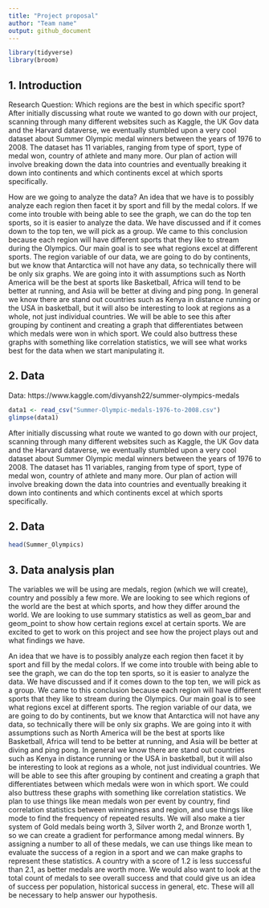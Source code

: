 ```yaml
---
title: "Project proposal"
author: "Team name"
output: github_document
---
```


```r
library(tidyverse)
library(broom)
```

## 1. Introduction

Research Question: Which regions are the best in which specific sport?
After initially discussing what route we wanted to go down with our project, scanning through many different websites such as Kaggle, the UK Gov data and the Harvard dataverse, we eventually stumbled upon a very cool dataset about Summer Olympic medal winners between the years of 1976 to 2008. The dataset has 11 variables, ranging from type of sport, type of medal won, country of athlete and many more. Our plan of action will involve breaking down the data into countries and eventually breaking it down into continents and which continents excel at which sports specifically.

How are we going to analyze the data? 
An idea that we have is to possibly analyze each region then facet it by sport and fill by the medal colors. If we come into trouble with being able to see the graph, we can do the top ten sports, so it is easier to analyze the data. We have discussed and if it comes down to the top ten, we will pick as a group. We came to this conclusion because each region will have different sports that they like to stream during the Olympics.  Our main goal is to see what regions excel at different sports. The region variable of our data, we are going to do by continents, but we know that Antarctica will not have any data, so technically there will be only six graphs. 
	We are going into it with assumptions such as North America will be the best at sports like Basketball, Africa will tend to be better at running, and Asia will be better at diving and ping pong. In general we know there are stand out countries such as Kenya in distance running or the USA in basketball, but it will also be interesting to look at regions as a whole, not just individual countries. We will be able to see this after grouping by continent and creating a graph that differentiates between which medals were won in which sport. We could also buttress these graphs with something like correlation statistics, we will see what works best for the data when we start manipulating it.



## 2. Data
Data: https://www.kaggle.com/divyansh22/summer-olympics-medals
```r
data1 <- read_csv("Summer-Olympic-medals-1976-to-2008.csv")
glimpse(data1)
```

After initially discussing what route we wanted to go down with our project, scanning through many different websites such as Kaggle, the UK Gov data and the Harvard dataverse, we eventually stumbled upon a very cool dataset about Summer Olympic medal winners between the years of 1976 to 2008. The dataset has 11 variables, ranging from type of sport, type of medal won, country of athlete and many more. Our plan of action will involve breaking down the data into countries and eventually breaking it down into continents and which continents excel at which sports specifically.

## 2. Data
```r
head(Summer_Olympics)
```
## 3. Data analysis plan
The variables we will be using are medals, region (which we will create), country and possibly a few more. We are looking to see which regions of the world are the best at which sports, and how they differ around the world. We are looking to use summary statistics as well as geom_bar and geom_point to show how certain regions excel at certain sports. We are excited to get to work on this project and see how the project plays out and what findings we have.

An idea that we have is to possibly analyze each region then facet it by sport and fill by the medal colors. If we come into trouble with being able to see the graph, we can do the top ten sports, so it is easier to analyze the data. We have discussed and if it comes down to the top ten, we will pick as a group. We came to this conclusion because each region will have different sports that they like to stream during the Olympics.  Our main goal is to see what regions excel at different sports. The region variable of our data, we are going to do by continents, but we know that Antarctica will not have any data, so technically there will be only six graphs. 
	We are going into it with assumptions such as North America will be the best at sports like Basketball, Africa will tend to be better at running, and Asia will be better at diving and ping pong. In general we know there are stand out countries such as Kenya in distance running or the USA in basketball, but it will also be interesting to look at regions as a whole, not just individual countries. We will be able to see this after grouping by continent and creating a graph that differentiates between which medals were won in which sport. We could also buttress these graphs with something like correlation statistics. We plan to use things like mean medals won per event by country, find correlation statistics between winningness and region, and use things like mode to find the frequency of repeated results. We will also make a tier system of Gold medals being worth 3, Silver worth 2, and Bronze worth 1, so we can create a gradient for performance among medal winners. By assigning a number to all of these medals, we can use things like mean to evaluate the success of a region in a sport and we can make graphs to represent these statistics. A country with a score of 1.2 is less successful than 2.1, as better medals are worth more. We would also want to look at the total count of medals to see overall success and that could give us an idea of success per population, historical success in general, etc. These will all be necessary to help answer our hypothesis. 